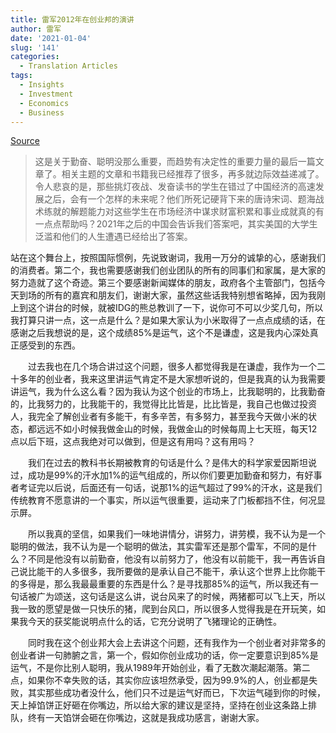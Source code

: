 ```yaml
---
title: 雷军2012年在创业邦的演讲
author: 雷军
date: '2021-01-04'
slug: '141'
categories:
  - Translation Articles
tags:
  - Insights
  - Investment
  - Economics
  - Business
---
```


[Source](http://finance.sina.com.cn/hy/20121202/182213868481.shtml)

> 这是关于勤奋、聪明没那么重要，而趋势有决定性的重要力量的最后一篇文章了。相关主题的文章和书籍我已经推荐了很多，再多就边际效益递减了。令人悲哀的是，那些挑灯夜战、发奋读书的学生在错过了中国经济的高速发展之后，会有一个怎样的未来呢？他们所死记硬背下来的唐诗宋词、题海战术练就的解题能力对这些学生在市场经济中谋求财富积累和事业成就真的有一点点帮助吗？2021年之后的中国会告诉我们答案吧，其实美国的大学生泛滥和他们的人生遭遇已经给出了答案。

站在这个舞台上，按照国际惯例，先说致谢词，我用一万分的诚挚的心，感谢我们的消费者。第二个，我也需要感谢我们创业团队的所有的同事们和家属，是大家的努力造就了这个奇迹。第三个要感谢新闻媒体的朋友，政府各个主管部门，包括今天到场的所有的嘉宾和朋友们，谢谢大家，虽然这些话我特别想省略掉，因为我刚上到这个讲台的时候，就被IDG的熊总教训了一下，说你可不可以少奖几句，所以我打算只讲一点，这一点是什么？是如果大家认为小米取得了一点点成绩的话，在感谢之后我想说的是，这个成绩85%是运气，这个不是谦虚，这是我内心深处真正感受到的东西。

　　过去我也在几个场合讲过这个问题，很多人都觉得我是在谦虚，我作为一个二十多年的创业者，我来这里讲运气肯定不是大家想听说的，但是我真的认为我需要讲运气，我为什么这么看？因为我认为这个创业的市场上，比我聪明的，比我勤奋的，比我努力的，比我能干的，我觉得比比皆是，比比皆是，我自己也做过投资人，我完全了解创业者有多能干，有多辛苦，有多努力，甚至我今天做小米的状态，都远远不如小时候我做金山的时候，我做金山的时候每周上七天班，每天12点以后下班，这点我绝对可以做到，但是这有用吗？这有用吗？

　　我们在过去的教科书长期被教育的句话是什么？是伟大的科学家爱因斯坦说过，成功是99%的汗水加1%的运气组成的，所以你们要更加勤奋和努力，有好事者考证完以后说，后面还有一句话，说那1%的运气超过了99%的汗水，这是我们传统教育不愿意讲的一个事实，所以运气很重要，运动来了门板都挡不住，何况显示屏。

　　所以我真的坚信，如果我们一味地讲情分，讲努力，讲劳模，我不认为是一个聪明的做法，我不认为是一个聪明的做法，其实雷军还是那个雷军，不同的是什么？不同是他没有以前勤奋，他没有以前努力了，他没有以前能干，我一再告诉自己说比能干的人多很多，我所要做的是承认自己不能干，承认这个世界上比你能干的多得是，那么我最最重要的东西是什么？是寻找那85%的运气，所以我还有一句话被广为颂送，这句话是这么讲，说台风来了的时候，两猪都可以飞上天，所以我一致的愿望是做一只快乐的猪，爬到台风口，所以很多人觉得我是在开玩笑，如果我今天的获奖能说明点什么的话，它充分说明了飞猪理论的正确性。

　　同时我在这个创业邦大会上去讲这个问题，还有我作为一个创业者对非常多的创业者讲一句肺腑之言，第一个，假如你创业成功的话，你一定要意识到85%是运气，不是你比别人聪明，我从1989年开始创业，看了无数次潮起潮落。第二点，如果你不幸失败的话，其实你应该坦然承受，因为99.9%的人，创业都是失败，其实那些成功者没什么，他们只不过是运气好而已，下次运气碰到你的时候，天上掉馅饼正好砸在你嘴边，所以给大家的建议是坚持，坚持在创业这条路上排队，终有一天馅饼会砸在你嘴边，这就是我成功感言，谢谢大家。